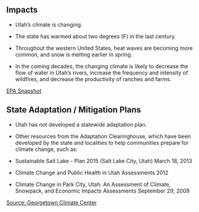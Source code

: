 ## Impacts

- Utah's climate is changing. 

- The state has warmed about two degrees (F) in the last century. 

- Throughout the western United States, heat waves are becoming more common, and snow is melting earlier in spring. 

- In the coming decades, the changing climate is likely to decrease the flow of water in Utah’s rivers, increase the frequency and intensity of wildfires, and decrease the productivity of ranches and farms. 
    
[EPA Snapshot](https://19january2017snapshot.epa.gov/sites/production/files/2016-09/documents/climate-change-ut.pdf)

## State Adaptation / Mitigation Plans

- Utah has not developed a statewide adaptation plan. 

- Other resources from the Adaptation Clearinghouse, which have been developed by the state and localities to help communities prepare for climate change, such as:

- Sustainable Salt Lake - Plan 2015 (Salt Lake City, Utah)	March 18, 2013


- Climate Change and Public Health in Utah	Assessments	2012

- Climate Change in Park City, Utah: An Assessment of Climate, Snowpack, and Economic Impacts	Assessments	September 29, 2009

[Source: Georgetown Climate Center](https://www.georgetownclimate.org/adaptation/state-information/utah/overview.html)